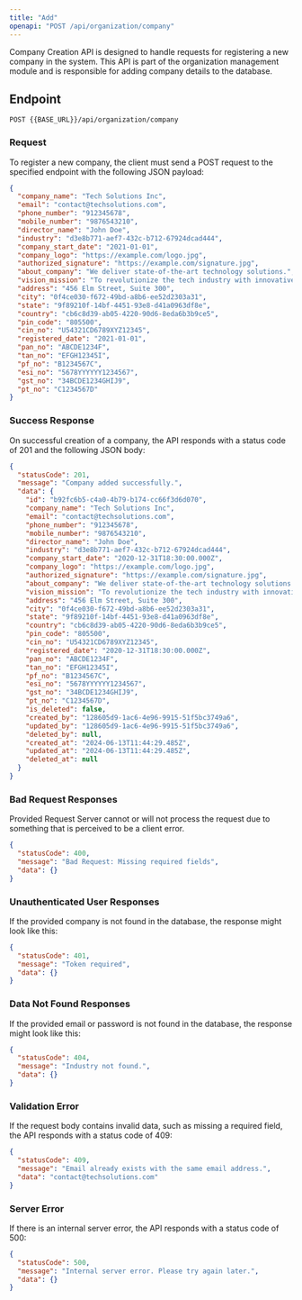 ---
title: "Add"
openapi: "POST /api/organization/company"
---

Company Creation API is designed to handle requests for registering a new company in the system. This API is part of the organization management module and is responsible for adding company details to the database.

## Endpoint

`POST {{BASE_URL}}/api/organization/company`

### Request

To register a new company, the client must send a POST request to the specified endpoint with the following JSON payload:

```json
{
  "company_name": "Tech Solutions Inc",
  "email": "contact@techsolutions.com",
  "phone_number": "912345678",
  "mobile_number": "9876543210",
  "director_name": "John Doe",
  "industry": "d3e8b771-aef7-432c-b712-67924dcad444",
  "company_start_date": "2021-01-01",
  "company_logo": "https://example.com/logo.jpg",
  "authorized_signature": "https://example.com/signature.jpg",
  "about_company": "We deliver state-of-the-art technology solutions.",
  "vision_mission": "To revolutionize the tech industry with innovative solutions.",
  "address": "456 Elm Street, Suite 300",
  "city": "0f4ce030-f672-49bd-a8b6-ee52d2303a31",
  "state": "9f89210f-14bf-4451-93e8-d41a0963df8e",
  "country": "cb6c8d39-ab05-4220-90d6-8eda6b3b9ce5",
  "pin_code": "805500",
  "cin_no": "U54321CD6789XYZ12345",
  "registered_date": "2021-01-01",
  "pan_no": "ABCDE1234F",
  "tan_no": "EFGH12345I",
  "pf_no": "B1234567C",
  "esi_no": "5678YYYYYY1234567",
  "gst_no": "34BCDE1234GHIJ9",
  "pt_no": "C1234567D"
}
```

### Success Response

On successful creation of a company, the API responds with a status code of 201 and the following JSON body:

```json
{
  "statusCode": 201,
  "message": "Company added successfully.",
  "data": {
    "id": "b92fc6b5-c4a0-4b79-b174-cc66f3d6d070",
    "company_name": "Tech Solutions Inc",
    "email": "contact@techsolutions.com",
    "phone_number": "912345678",
    "mobile_number": "9876543210",
    "director_name": "John Doe",
    "industry": "d3e8b771-aef7-432c-b712-67924dcad444",
    "company_start_date": "2020-12-31T18:30:00.000Z",
    "company_logo": "https://example.com/logo.jpg",
    "authorized_signature": "https://example.com/signature.jpg",
    "about_company": "We deliver state-of-the-art technology solutions.",
    "vision_mission": "To revolutionize the tech industry with innovative solutions.",
    "address": "456 Elm Street, Suite 300",
    "city": "0f4ce030-f672-49bd-a8b6-ee52d2303a31",
    "state": "9f89210f-14bf-4451-93e8-d41a0963df8e",
    "country": "cb6c8d39-ab05-4220-90d6-8eda6b3b9ce5",
    "pin_code": "805500",
    "cin_no": "U54321CD6789XYZ12345",
    "registered_date": "2020-12-31T18:30:00.000Z",
    "pan_no": "ABCDE1234F",
    "tan_no": "EFGH12345I",
    "pf_no": "B1234567C",
    "esi_no": "5678YYYYYY1234567",
    "gst_no": "34BCDE1234GHIJ9",
    "pt_no": "C1234567D",
    "is_deleted": false,
    "created_by": "128605d9-1ac6-4e96-9915-51f5bc3749a6",
    "updated_by": "128605d9-1ac6-4e96-9915-51f5bc3749a6",
    "deleted_by": null,
    "created_at": "2024-06-13T11:44:29.485Z",
    "updated_at": "2024-06-13T11:44:29.485Z",
    "deleted_at": null
  }
}
```

### Bad Request Responses

Provided Request Server cannot or will not process the request due to something that is perceived to be a client error.

```json
{
  "statusCode": 400,
  "message": "Bad Request: Missing required fields",
  "data": {}
}
```

### Unauthenticated User Responses

If the provided company is not found in the database, the response might look like this:

```json
{
  "statusCode": 401,
  "message": "Token required",
  "data": {}
}
```

### Data Not Found Responses

If the provided email or password is not found in the database, the response might look like this:

```json
{
  "statusCode": 404,
  "message": "Industry not found.",
  "data": {}
}
```

### Validation Error

If the request body contains invalid data, such as missing a required field, the API responds with a status code of 409:

```json
{
  "statusCode": 409,
  "message": "Email already exists with the same email address.",
  "data": "contact@techsolutions.com"
}
```

### Server Error

If there is an internal server error, the API responds with a status code of 500:

```json
{
  "statusCode": 500,
  "message": "Internal server error. Please try again later.",
  "data": {}
}
```

